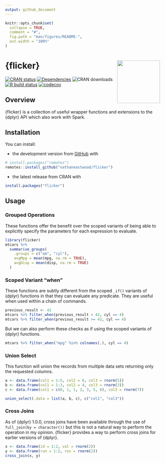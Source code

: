 ```yaml
---
output: github_document
---
```


<!-- README.md is generated from README.Rmd. Please edit that file -->

```r
knitr::opts_chunk$set(
  collapse = TRUE,
  comment = "#",
  fig.path = "man/figures/README-",
  out.width = "100%"
)
```

# {flicker} <a href='https://nathaneastwood.github.io/flicker/'><img src='man/figures/logo.png' align="right" height="139" /></a>

[![CRAN status](https://www.r-pkg.org/badges/version/flicker)](https://cran.r-project.org/package=flicker)
[![Dependencies](https://tinyverse.netlify.com/badge/flicker)](https://cran.r-project.org/package=flicker)
![CRAN downloads](https://cranlogs.r-pkg.org/badges/flicker)
[![R build status](https://github.com/nathaneastwood/flicker/workflows/R-CMD-check/badge.svg)](https://github.com/nathaneastwood/flicker/actions?workflow=R-CMD-check)
[![codecov](https://codecov.io/gh/nathaneastwood/flicker/branch/master/graph/badge.svg?token=4BAJ9EB25K)](https://codecov.io/gh/nathaneastwood/flicker)

## Overview

{flicker} is a collection of useful wrapper functions and extensions to the {dplyr} API which also work with Spark.

## Installation

You can install:

* the development version from [GitHub](https://github.com/nathaneastwood/flicker) with

```r
# install.packages("remotes")
remotes::install_github("nathaneastwood/flicker")
```

* the latest release from CRAN with

```r
install.packages("flicker")
```

## Usage

### Grouped Operations

These functions offer the benefit over the scoped variants of being able to explicitly specify the parameters for each expression to evaluate.

```r
library(flicker)
mtcars %>%
  summarise_groups(
    .groups = c("am", "cyl"),
    avgMpg = mean(mpg, na.rm = TRUE),
    avgDisp = mean(disp, na.rm = TRUE)
  )
```

### Scoped Variant "when"

These functions are subtly different from the scoped `_if()` variants of {dplyr} functions in that they can evaluate any predicate. They are useful when used within a chain of commands.

```r
previous_result <- 42
mtcars %>% filter_when(previous_result < 42, cyl == 4)
mtcars %>% filter_when(previous_result >= 42, cyl == 4)
```

But we can also perform these checks as if using the scoped variants of {dplyr} functions.

```r
mtcars %>% filter_when("mpg" %in% colnames(.), cyl == 4)
```

### Union Select

This function will union the records from multiple data sets returning only the requested columns.

```r
a <- data.frame(col1 = 1:5, col2 = 6, col3 = rnorm(5))
b <- data.frame(col1 = 1:3, col2 = 4, col3 = rnorm(3))
c <- data.frame(col1 = c(0, 1, 1, 2, 3, 5, 8), col3 = rnorm(7))

union_select(.data = list(a, b, c), c("col1", "col3"))
```

### Cross Joins

As of {dplyr} 1.0.0, cross joins have been available through the use of `full_join(by = character())` but this is not a natural way to perform the operation in my opinion. {flicker} provides a way to perform cross joins for earlier versions of {dplyr}.

```r
x <- data.frame(id = 1:2, val = rnorm(2))
y <- data.frame(run = 1:2, res = rnorm(2))
cross_join(x, y)
```
